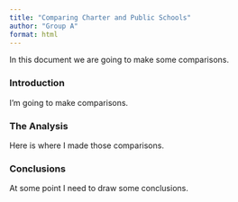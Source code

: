 ```yaml
---
title: "Comparing Charter and Public Schools"
author: "Group A"
format: html
---
```


In this document we are going to make some comparisons.

### Introduction

I'm going to make comparisons.

### The Analysis

Here is where I made those comparisons.

### Conclusions

At some point I need to draw some conclusions.
